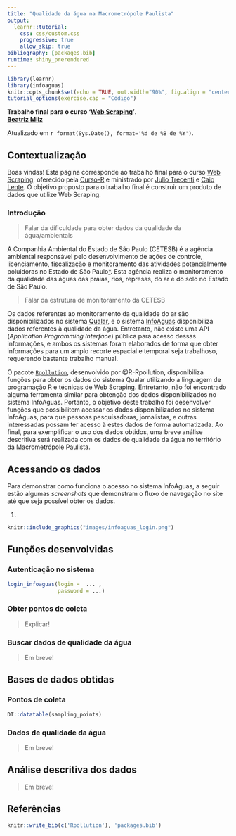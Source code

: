```yaml
---
title: "Qualidade da água na Macrometrópole Paulista"
output: 
  learnr::tutorial:
    css: css/custom.css
    progressive: true
    allow_skip: true
bibliography: [packages.bib]
runtime: shiny_prerendered
---
```


```r
library(learnr)
library(infoaguas)
knitr::opts_chunk$set(echo = TRUE, out.width="90%", fig.align = "center")
tutorial_options(exercise.cap = "Código")
```

**Trabalho final para o curso '[Web Scraping](https://www.curso-r.com/cursos/web-scraping/)'**. <br>
**[Beatriz Milz](https://beatrizmilz.com)**   <a href='mailto:beatriz.milz@usp.br'><i class="far fa-envelope"></i></a>   <a href='https://twitter.com/BeaMilz'  target="_blank"><i class="fab fa-twitter"></i></a>   <a href='https://github.com/beatrizmilz' target="_blank"><i class="fab fa-github"></i></a>   <a href='https://orcid.org/0000-0002-3064-4486' target="_blank"><i class="fab fa-orcid"></i></a>   <a href='http://lattes.cnpq.br/5150665880581477' target="_blank"><i class="ai ai-lattes"></i></a>   <a href='https://beatrizmilz.github.io/resume/index.html' target="_blank"><i class="ai ai-cv"></i></a>   <a href='https://discourse.curso-r.com/u/beatrizmilz/summary' target="_blank"><i class="fab fa-discourse"></i></a> 
<br>

Atualizado em `r format(Sys.Date(), format='%d de %B de %Y')`.

## Contextualização

Boas vindas! Esta página corresponde ao trabalho final para o curso [Web Scraping](https://www.curso-r.com/cursos/web-scraping/), oferecido pela [Curso-R](https://www.curso-r.com/) e ministrado por [Julio Trecenti](https://github.com/jtrecenti) e [Caio Lente](https://lente.dev/). O objetivo proposto para o trabalho final é construir um produto de dados que utilize Web Scraping.

### Introdução

> Falar da dificuldade para obter dados da qualidade da água/ambientais

A Companhia Ambiental do Estado de São Paulo (CETESB) é a agência ambiental responsável pelo desenvolvimento de ações de controle, licenciamento, fiscalização e monitoramento das atividades potencialmente poluidoras no Estado de São Paulo[*](https://www.saopaulo.sp.gov.br/orgaos-e-entidades/empresas/cetesb/). Esta agência realiza o monitoramento da qualidade das águas das praias, rios, represas, do ar e do solo no Estado de São Paulo.

> Falar da estrutura de monitoramento  da CETESB


Os dados referentes ao monitoramento da qualidade do ar são disponibilizados no sistema [Qualar](https://cetesb.sp.gov.br/ar/qualar/), e o sistema [InfoAguas](https://cetesb.sp.gov.br/infoaguas/) disponibiliza dados referentes à qualidade da água. Entretanto, não existe uma API (_Application Programming Interface_) pública para acesso dessas informações, e ambos os sistemas foram elaborados de forma que obter informações para um amplo recorte espacial e temporal seja trabalhoso, requerendo bastante trabalho manual.  

O pacote [`Rpollution`](https://github.com/williamorim/Rpollution), desenvolvido por @R-Rpollution,  disponibiliza funções para obter os dados do sistema Qualar utilizando a linguagem de programação R e técnicas de Web Scraping. Entretanto, não foi encontrado alguma ferramenta similar para obtenção dos dados disponibilizados no sistema InfoAguas. Portanto, o objetivo deste trabalho foi desenvolver funções que possibilitem acessar os dados disponibilizados no sistema InfoAguas, para que pessoas pesquisadoras, jornalistas, e outras interessadas possam ter acesso à estes dados de forma automatizada. Ao final, para exemplificar o uso dos dados obtidos, uma breve análise descritiva será realizada com os dados de qualidade da água no território da Macrometrópole Paulista.

## Acessando os dados

Para demonstrar como funciona o acesso no sistema InfoAguas, a seguir estão algumas _screenshots_ que demonstram o fluxo de navegação no site até que seja possível obter os dados.

1. 

```r
knitr::include_graphics("images/infoaguas_login.png")
```


## Funções desenvolvidas

### Autenticação no sistema

```r
login_infoaguas(login =  ... ,
                password = ...)
```

### Obter pontos de coleta 

> Explicar!


### Buscar dados de qualidade da água
> Em breve!


## Bases de dados obtidas

### Pontos de coleta

```r
DT::datatable(sampling_points)
```

### Dados de qualidade da água

> Em breve!



## Análise descritiva dos dados

> Em breve!


## Referências

```r
knitr::write_bib(c('Rpollution'), 'packages.bib')
```

<!-- This '<div id="refs"></div>' needs to 
be here if you have appendix pages 
otherwise you can remove it.-->
<div id="refs"></div> 

